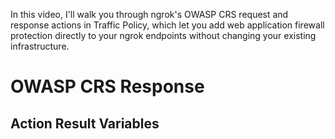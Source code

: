 
In this video, I'll walk you through ngrok's OWASP CRS request and response actions in Traffic Policy, which let you add web application firewall protection directly to your ngrok endpoints without changing your existing infrastructure.

<YouTubeEmbed videoId="HHxj5VGFTEA" title="Block web attacks with ngrok's OWASP CRS Response" />


# OWASP CRS Response

<ActionOverview />
<ActionConfig />
<ActionBehavior />
<ActionExamples />

## Action Result Variables

<ActionVariablesDescription />
<ActionVariables />
